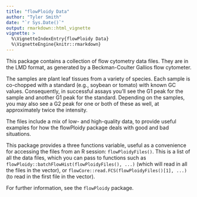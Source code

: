 ```yaml
---
title: "flowPloidy Data"
author: "Tyler Smith"
date: "`r Sys.Date()`"
output: rmarkdown::html_vignette
vignette: >
  %\VignetteIndexEntry{flowPloidy Data}
  %\VignetteEngine{knitr::rmarkdown}
---
```


This package contains a collection of flow cytometry data files. They are
in the LMD format, as generated by a Beckman-Coulter Gallios flow
cytometer.

The samples are plant leaf tissues from a variety of species. Each sample
is co-chopped with a standard (e.g., soybean or tomato) with known GC
values. Consequently, in successful assays you'll see the G1 peak for the
sample and another G1 peak for the standard. Depending on the samples, you
may also see a G2 peak for one or both of these as well, at approximately
twice the intensity.

The files include a mix of low- and high-quality data, to provide useful
examples for how the flowPloidy package deals with good and bad situations.

This package provides a three functions variable, useful as a convenience
for accessing the files from an R session: `flowPloidyFiles()`. This is a
list of all the data files, which you can pass to functions such as
`flowPloidy::batchFlowHist(flowPloidyFiles(), ...)` (which will read in all
the files in the vector), or `flowCore::read.FCS(flowPloidyFiles()[1],
...)` (to read in the first file in the vector).

For further information, see the `flowPloidy` package.
